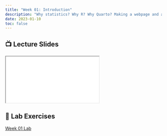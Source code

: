 ```yaml
---
title: "Week 01: Introduction"
description: "Why statistics? Why R? Why Quarto? Making a webpage and a plot in just seconds!"
date: 2023-01-10
toc: false
---
```


## 📺 Lecture Slides {.reveal-viewport}

<iframe class="slide-deck" src="../slides/01-intro-slides.html"></iframe> 

## 🔬 Lab Exercises

[Week 01 Lab](../labs/01-intro-lab.qmd)

